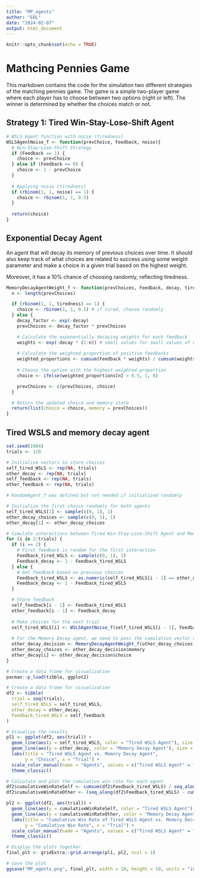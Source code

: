 ```yaml
---
title: "MP_agents"
author: "EOL"
date: "2024-02-07"
output: html_document
---
```


```r
knitr::opts_chunk$set(echo = TRUE)
```

# Mathcing Pennies Game

This markdown contains the code for the simulation two different strategies of the matching pennies game. The game is a simple two-player game where each player has to choose between two options (right or left). The winner is determined by whether the choices match or not.

## Strategy 1: Tired Win-Stay-Lose-Shift Agent
```r
# WSLS Agent function with noise (tiredness)
WSLSAgentNoise_f <- function(prevChoice, Feedback, noise){
  # Win-Stay-Lose-Shift Strategy
  if (Feedback == 1) {
    choice <- prevChoice
  } else if (Feedback == 0) {
    choice <- 1 - prevChoice
  }
  
  # Applying noise (tiredness)
  if (rbinom(1, 1, noise) == 1) {
    choice <- rbinom(1, 1, 0.5)
  }
  
  return(choice)
}
```

## Exponential Decay Agent
An agent that will decay its memory of previous choices over time.
It should also keep track of what choices are related to success using some weight parameter and make a choice in a given trial based on the highest weight. 

Moreover, it has a 10% chance of choosing randomly, reflecting tiredness. 

```r
MemoryDecayAgentWeight_f <- function(prevChoices, Feedback, decay, tiredness) {
  n <- length(prevChoices)

  if (rbinom(1, 1, tiredness) == 1) {
    choice <- rbinom(1, 1, 0.5) # if tired, choose randomly
  } else {
    decay_factor <- exp(-decay)
    prevChoices <- decay_factor * prevChoices

    # Calculate the exponentially decaying weights for each feedback
    weights <- exp(-decay * (1:n)) # small values for small values of n
    
    # Calculate the weighted proportion of positive feedbacks
    weighted_proportions <- cumsum(Feedback * weights) / cumsum(weights)
    
    # Choose the option with the highest weighted proportion
    choice <- ifelse(weighted_proportions[n] > 0.5, 1, 0)

    prevChoices <- c(prevChoices, choice)
  }

  # Return the updated choice and memory state
  return(list(choice = choice, memory = prevChoices))
}

```



## Tired WSLS and memory decay agent
```r
set.seed(1984)
trials <- 120

# Initialize vectors to store choices
self_tired_WSLS <- rep(NA, trials)
other_decay <- rep(NA, trials)
self_feedback <- rep(NA, trials)
other_feedback <- rep(NA, trials)

# RandomAgent_f was defined but not needed if initialized randomly

# Initialize the first choice randomly for both agents
self_tired_WSLS[1] <- sample(c(0, 1), 1)
other_decay_choices <- sample(c(0, 1), 1)
other_decay[1] <- other_decay_choices

# Simulate interactions between Tired Win-Stay-Lose-Shift Agent and Memory Decay Agent
for (i in 2:trials) {
  if (i == 2) {
    # First feedback is random for the first interaction
    Feedback_tired_WSLS <- sample(c(0, 1), 1)
    Feedback_decay <- 1 - Feedback_tired_WSLS
  } else {
    # Get feedback based on previous choices
    Feedback_tired_WSLS <- as.numeric(self_tired_WSLS[i - 1] == other_decay[i - 1])
    Feedback_decay <- 1 - Feedback_tired_WSLS
  }

  # Store feedback
  self_feedback[i - 1] <- Feedback_tired_WSLS
  other_feedback[i - 1] <- Feedback_decay
  
  # Make choices for the next trial
  self_tired_WSLS[i] <- WSLSAgentNoise_f(self_tired_WSLS[i - 1], Feedback_tired_WSLS, 0.2)
  
  # For the Memory Decay agent, we need to pass the cumulative vector rather than just the last feedback
  other_decay_decision <- MemoryDecayAgentWeight_f(other_decay_choices, other_feedback[1:(i-1)], 0.1, 0.1)
  other_decay_choices <- other_decay_decision$memory
  other_decay[i] <- other_decay_decision$choice
}

# Create a data frame for visualization
pacman::p_load(tibble, ggplot2)

# Create a data frame for visualization
df2 <- tibble(
  trial = seq(trials),
  self_tired_WSLS = self_tired_WSLS,
  other_decay = other_decay,
  Feedback_tired_WSLS = self_feedback
)

# Visualize the results
pl1 <- ggplot(df2, aes(trial)) +
  geom_line(aes(y = self_tired_WSLS, color = "Tired WSLS Agent"), size = 1) +
  geom_line(aes(y = other_decay, color = "Memory Decay Agent"), size = 1) +
  labs(title = "Tired WSLS Agent vs. Memory Decay Agent",
       y = "Choice", x = "Trial") +
  scale_color_manual(name = "Agents", values = c("Tired WSLS Agent" = "red", "Memory Decay Agent" = "blue")) +
  theme_classic()

# Calculate and plot the cumulative win rate for each agent
df2$cumulativeWinRateSelf <- cumsum(df2$Feedback_tired_WSLS) / seq_along(df2$Feedback_tired_WSLS)
df2$cumulativeWinRateOther <- (seq_along(df2$Feedback_tired_WSLS) - cumsum(df2$Feedback_tired_WSLS)) / seq_along(df2$Feedback_tired_WSLS)

pl2 <- ggplot(df2, aes(trial)) +
  geom_line(aes(y = cumulativeWinRateSelf, color = "Tired WSLS Agent"), size = 1) +
  geom_line(aes(y = cumulativeWinRateOther, color = "Memory Decay Agent"), size = 1) +
  labs(title = "Cumulative Win Rate of Tired WSLS Agent vs. Memory Decay Agent",
       y = "Cumulative Win Rate", x = "Trial") +
  scale_color_manual(name = "Agents", values = c("Tired WSLS Agent" = "red", "Memory Decay Agent" = "blue")) +
  theme_classic()

# Display the plots together
final_plt <- gridExtra::grid.arrange(pl1, pl2, ncol = 1)

# save the plot
ggsave("MP_agents.png", final_plt, width = 10, height = 10, units = "in")
```
